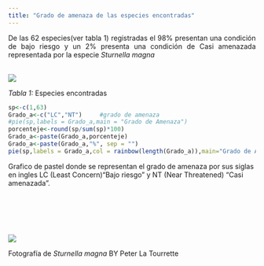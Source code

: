 ---
title: "Grado de amenaza de las especies encontradas"
---

<p align="justify">
De las 62 especies(ver tabla 1) registradas el 98% presentan una condición de bajo riesgo y un 2% presenta una condición  de Casi amenazada representada por la especie *Sturnella magna* 
</p>
\
![](C:/Users/Memo10/Desktop/coris/coris_aves/imagen_coris/tabla.jpg)

*Tabla 1:* Especies encontradas 

```{r echo=FALSE}
sp<-c(1,63)
Grado_a<-c("LC","NT")     #grado de amenaza
#pie(sp,labels = Grado_a,main = "Grado de Amenaza")
porcenteje<-round(sp/sum(sp)*100)
Grado_a<-paste(Grado_a,porcenteje)
Grado_a<-paste(Grado_a,"%", sep = "") 
pie(sp,labels = Grado_a,col = rainbow(length(Grado_a)),main="Grado de Amenaza")

```

Grafico de pastel donde se representan el grado de amenaza  por sus siglas en ingles LC (Least Concern)"Bajo riesgo " y NT (Near Threatened) "Casi amenazada".

\
\
\
\


![](C:/Users/Memo10/Desktop/coris/coris_aves/imagen_coris/eame-1.jpg)

Fotografía de *Sturnella magna* BY Peter La Tourrette 

